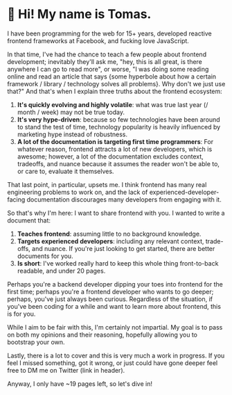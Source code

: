# 👋 Hi! My name is Tomas.

I have been programming for the web for 15+ years, developed reactive frontend frameworks at Facebook, and fucking love JavaScript. 

In that time, I've had the chance to teach a few people about frontend development; inevitably they'll ask me, "hey, this is all great, is there anywhere I can go to read more", or worse, "I was doing some reading online and read an article that says \{some hyperbole about how a certain framework / library / technology solves all problems\}. Why don't we just use that?" And that's when I explain three truths about the frontend ecosystem:

1. **It's quickly evolving and highly volatile**: what was true last year (/ month / week) may not be true today.
2. **It's very hype-driven**: because so few technologies have been around to stand the test of time, technology popularity is heavily influenced by marketing hype instead of robustness.
3. **A lot of the documentation is targeting first time programmers**: For whatever reason, frontend attracts a lot of new developers, which is awesome; however, a lot of the documentation excludes context, tradeoffs, and nuance because it assumes the reader won't be able to, or care to, evaluate it themselves.

That last point, in particular, upsets me. I think frontend has many real engineering problems to work on, and the lack of experienced-developer-facing documentation discourages many developers from engaging with it.

So that's why I'm here: I want to share frontend with you. I wanted to write a document that: 

1. **Teaches frontend**: assuming little to no background knowledge.
1. **Targets experienced developers**: including any relevant context, trade-offs, and nuance. If you're just looking to get started, there are better documents for you.
3. **Is short**: I've worked really hard to keep this whole thing front-to-back readable, and under 20 pages. 

Perhaps you're a backend developer dipping your toes into frontend for the first time; perhaps you're a frontend developer who wants to go deeper; perhaps, you've just always been curious. Regardless of the situation, if you've been coding for a while and want to learn more about frontend, this is for you.

While I aim to be fair with this, I'm certainly not impartial. My goal is to pass on both my opinions and their reasoning, hopefully allowing you to bootstrap your own.

Lastly, there is a lot to cover and this is very much a work in progress. If you feel I missed something, got it wrong, or just could have gone deeper feel free to DM me on Twitter (link in header).

Anyway, I only have ~19 pages left, so let's dive in!